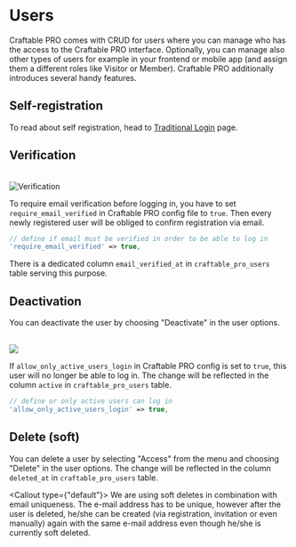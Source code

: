 
# Users

Craftable PRO comes with CRUD for users where you can manage who has the access to the Craftable PRO interface. Optionally, you can manage also other types of users for example in your frontend or mobile app (and assign them a different roles like Visitor or Member). Craftable PRO additionally introduces several handy features.

## Self-registration

To read about self registration, head to [Traditional Login](/basic-features/authentication#traditional-login) page.

## Verification

<br />
<Image alt="Verification" src="/images/activate.png" />

To require email verification before logging in, you have to set `require_email_verified` in Craftable PRO config file to `true`. Then every newly registered user will be obliged to confirm registration via email.

```php filename="config/craftable-pro.php"
// define if email must be verified in order to be able to log in
'require_email_verified' => true,
```

There is a dedicated column `email_verified_at` in `craftable_pro_users` table serving this purpose.

## Deactivation

You can deactivate the user by choosing "Deactivate" in the user options.

<br />

<Image src="/images/deactivate-button.png" />

If `allow_only_active_users_login` in Craftable PRO config is set to `true`, this user will no longer be able to log in. The change will be reflected in the column `active` in `craftable_pro_users` table.

```php filename="config/craftable-pro.php"
// define or only active users can log in
'allow_only_active_users_login' => true,
```

## Delete (soft)

You can delete a user by selecting "Access" from the menu and choosing "Delete" in the user options. The change will be reflected in the column `deleted_at` in `craftable_pro_users` table.

<Callout type={"default"}>
  We are using soft deletes in combination with email uniqueness. The e-mail
  address has to be unique, however after the user is deleted, he/she can be
  created (via registration, invitation or even manually) again with the same
  e-mail address even though he/she is currently soft deleted.
</Callout>
